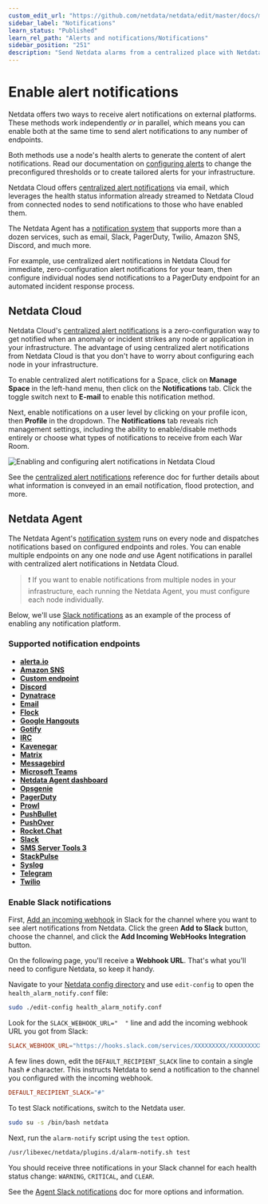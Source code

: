 ```yaml
---
custom_edit_url: "https://github.com/netdata/netdata/edit/master/docs/monitor/enable-notifications.md"
sidebar_label: "Notifications"
learn_status: "Published"
learn_rel_path: "Alerts and notifications/Notifications"
sidebar_position: "251"
description: "Send Netdata alarms from a centralized place with Netdata Cloud, or configure nodes individually, to enable incident response and faster resolution."
---
```



# Enable alert notifications

Netdata offers two ways to receive alert notifications on external platforms. These methods work independently _or_ in
parallel, which means you can enable both at the same time to send alert notifications to any number of endpoints.

Both methods use a node's health alerts to generate the content of alert notifications. Read our documentation on [configuring alerts](/docs/nightly/alerts-and-notifications/configure-alerts) to change the preconfigured thresholds or to create tailored alerts for your
infrastructure.

Netdata Cloud offers [centralized alert notifications](#netdata-cloud) via email, which leverages the health status
information already streamed to Netdata Cloud from connected nodes to send notifications to those who have enabled them.

The Netdata Agent has a [notification system](#netdata-agent) that supports more than a dozen services, such as email,
Slack, PagerDuty, Twilio, Amazon SNS, Discord, and much more.

For example, use centralized alert notifications in Netdata Cloud for immediate, zero-configuration alert notifications
for your team, then configure individual nodes send notifications to a PagerDuty endpoint for an automated incident
response process.

## Netdata Cloud

Netdata Cloud's [centralized alert
notifications](/docs/nightly/alerts-and-notifications/notifications/cloud-alert-notifications) is a zero-configuration way to
get notified when an anomaly or incident strikes any node or application in your infrastructure. The advantage of using
centralized alert notifications from Netdata Cloud is that you don't have to worry about configuring each node in your
infrastructure.

To enable centralized alert notifications for a Space, click on **Manage Space** in the left-hand menu, then click on
the **Notifications** tab. Click the toggle switch next to **E-mail** to enable this notification method.

Next, enable notifications on a user level by clicking on your profile icon, then **Profile** in the dropdown. The
**Notifications** tab reveals rich management settings, including the ability to enable/disable methods entirely or
choose what types of notifications to receive from each War Room.

![Enabling and configuring alert notifications in Netdata
Cloud](https://user-images.githubusercontent.com/1153921/101936280-93c50900-3b9d-11eb-9ba0-d6927fa872b7.gif)

See the [centralized alert notifications](/docs/nightly/alerts-and-notifications/notifications/cloud-alert-notifications)
reference doc for further details about what information is conveyed in an email notification, flood protection, and
more.

## Netdata Agent

The Netdata Agent's [notification system](/docs/nightly/alerts-and-notifications/notifications/agent-alert-notifications) runs on every node and dispatches
notifications based on configured endpoints and roles. You can enable multiple endpoints on any one node _and_ use Agent
notifications in parallel with centralized alert notifications in Netdata Cloud.

> ❗ If you want to enable notifications from multiple nodes in your infrastructure, each running the Netdata Agent, you
> must configure each node individually.

Below, we'll use [Slack notifications](#enable-slack-notifications) as an example of the process of enabling any
notification platform.

### Supported notification endpoints

-   [**alerta.io**](/docs/nightly/alerts-and-notifications/notifications/agent-alert-notifications/alerta)
-   [**Amazon SNS**](/docs/nightly/alerts-and-notifications/notifications/agent-alert-notifications/amazon-sns)
-   [**Custom endpoint**](/docs/nightly/alerts-and-notifications/notifications/agent-alert-notifications/custom-endpoint)
-   [**Discord**](/docs/nightly/alerts-and-notifications/notifications/agent-alert-notifications/discord)
-   [**Dynatrace**](/docs/nightly/alerts-and-notifications/notifications/agent-alert-notifications/dynatrace-events)
-   [**Email**](/docs/nightly/alerts-and-notifications/notifications/agent-alert-notifications/email)
-   [**Flock**](/docs/nightly/alerts-and-notifications/notifications/agent-alert-notifications/flock)
-   [**Google Hangouts**](/docs/nightly/alerts-and-notifications/notifications/agent-alert-notifications/google-hangouts)
-   [**Gotify**](/docs/nightly/alerts-and-notifications/notifications/agent-alert-notifications/gotify)
-   [**IRC**](/docs/nightly/alerts-and-notifications/notifications/agent-alert-notifications/irc)
-   [**Kavenegar**](/docs/nightly/alerts-and-notifications/notifications/agent-alert-notifications/kavenegar)
-   [**Matrix**](/docs/nightly/alerts-and-notifications/notifications/agent-alert-notifications/matrix)
-   [**Messagebird**](/docs/nightly/alerts-and-notifications/notifications/agent-alert-notifications/messagebird)
-   [**Microsoft Teams**](/docs/nightly/alerts-and-notifications/notifications/agent-alert-notifications/microsoft-teams)
-   [**Netdata Agent dashboard**](/docs/nightly/alerts-and-notifications/notifications/agent-alert-notifications/browser-pop-ups)
-   [**Opsgenie**](/docs/nightly/alerts-and-notifications/notifications/agent-alert-notifications/opsgenie)
-   [**PagerDuty**](/docs/nightly/alerts-and-notifications/notifications/agent-alert-notifications/pagerduty)
-   [**Prowl**](/docs/nightly/alerts-and-notifications/notifications/agent-alert-notifications/prowl)
-   [**PushBullet**](/docs/nightly/alerts-and-notifications/notifications/agent-alert-notifications/pushbullet)
-   [**PushOver**](/docs/nightly/alerts-and-notifications/notifications/agent-alert-notifications/pushover)
-   [**Rocket.Chat**](/docs/nightly/alerts-and-notifications/notifications/agent-alert-notifications/rocket-chat)
-   [**Slack**](/docs/nightly/alerts-and-notifications/notifications/agent-alert-notifications/slack)
-   [**SMS Server Tools 3**](/docs/nightly/alerts-and-notifications/notifications/agent-alert-notifications/sms-server)
-   [**StackPulse**](/docs/nightly/alerts-and-notifications/notifications/agent-alert-notifications/stackpulse)
-   [**Syslog**](/docs/nightly/alerts-and-notifications/notifications/agent-alert-notifications/syslog)
-   [**Telegram**](/docs/nightly/alerts-and-notifications/notifications/agent-alert-notifications/telegram)
-   [**Twilio**](/docs/nightly/alerts-and-notifications/notifications/agent-alert-notifications/twilio)

### Enable Slack notifications

First, [Add an incoming webhook](https://slack.com/apps/A0F7XDUAZ-incoming-webhooks) in Slack for the channel where you
want to see alert notifications from Netdata. Click the green **Add to Slack** button, choose the channel, and click the
**Add Incoming WebHooks Integration** button.

On the following page, you'll receive a **Webhook URL**. That's what you'll need to configure Netdata, so keep it handy.

Navigate to your [Netdata config directory](/docs/nightly/getting-started/manage-and-configure-the-netdata-agent/configuration#the-netdata-config-directory) and use `edit-config` to
open the `health_alarm_notify.conf` file:

```bash
sudo ./edit-config health_alarm_notify.conf
```

Look for the `SLACK_WEBHOOK_URL="  "` line and add the incoming webhook URL you got from Slack:

```conf
SLACK_WEBHOOK_URL="https://hooks.slack.com/services/XXXXXXXXX/XXXXXXXXX/XXXXXXXXXXXX"
```

A few lines down, edit the `DEFAULT_RECIPIENT_SLACK` line to contain a single hash `#` character. This instructs Netdata
to send a notification to the channel you configured with the incoming webhook.

```conf
DEFAULT_RECIPIENT_SLACK="#"
```

To test Slack notifications, switch to the Netdata user.

```bash
sudo su -s /bin/bash netdata
```

Next, run the `alarm-notify` script using the `test` option.

```bash
/usr/libexec/netdata/plugins.d/alarm-notify.sh test
```

You should receive three notifications in your Slack channel for each health status change: `WARNING`, `CRITICAL`, and
`CLEAR`.

See the [Agent Slack notifications](/docs/nightly/alerts-and-notifications/notifications/agent-alert-notifications/slack) doc for more options and information.

